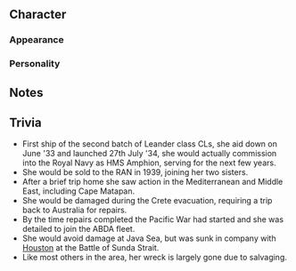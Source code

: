 ==Character==
===Appearance===
===Personality===
==Notes==
==Trivia==
*First ship of the second batch of Leander class CLs, she aid down on June '33 and launched 27th July '34, she would actually commission into the Royal Navy as HMS Amphion, serving for the next few years.
*She would be sold to the RAN in 1939, joining her two sisters.
*After a brief trip home she saw action in the Mediterranean and Middle East, including Cape Matapan.
*She would be damaged during the Crete evacuation, requiring a trip back to Australia for repairs.
*By the time repairs completed the Pacific War had started and she was detailed to join the ABDA fleet.
*She would avoid damage at Java Sea, but was sunk in company with [[Houston]] at the Battle of Sunda Strait.
*Like most others in the area, her wreck is largely gone due to salvaging.